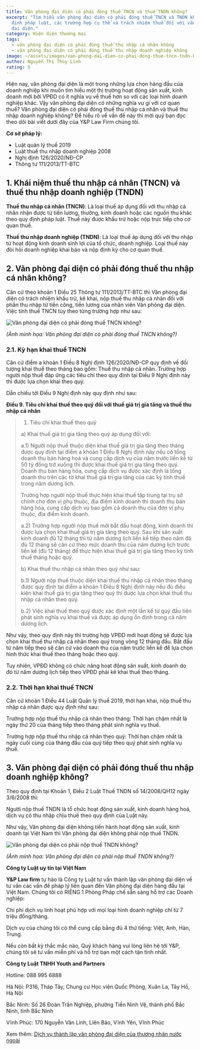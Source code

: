 ```yaml
---
title: Văn phòng đại diện có phải đóng thuế TNCN và thuế TNDN không?
excerpt: "Tìm hiểu văn phòng đại diện có phải đóng thuế TNCN và TNDN không: quy
  định pháp luật, các trường hợp cụ thể và trách nhiệm thuế đối với văn phòng
  đại diện."
category: Hiện diện thương mại
tags:
  - văn phòng đại diện có phải đóng thuế thu nhập cá nhân không
  - văn phòng đại diện có phải đóng thuế thu nhập doanh nghiệp không
image: ~/assets/images/van-phong-dai-dien-co-phai-dong-thue-tncn-tndn-khong.png
author: Nguyễn Thị Thùy Linh
rating: 5
---
```

Hiện nay, văn phòng đại diện là một trong những lựa chọn hàng đầu của doanh nghiệp khi muốn tìm hiểu một thị trường hoạt động sản xuất, kinh doanh mới bởi VPĐD có ít nghĩa vụ về thuế hơn so với các loại hình doanh nghiệp khác. Vậy văn phòng đại diện có những nghĩa vụ gì với cơ quan thuế? Văn phòng đại diện có phải đóng thuế thu nhập cá nhân và thuế thu nhập doanh nghiệp không? Để hiểu rõ về vấn đề này thì mời quý bạn đọc theo dõi bài viết dưới đây của Y&P Law Firm chúng tôi.

**Cơ sở pháp lý:**

* Luật quản lý thuế 2019
* Luật thuế thu nhập doanh nghiệp 2008
* Nghị định 126/2020/NĐ-CP
* Thông tư 111/2013/TT-BTC

## 1. Khái niệm thuế thu nhập cá nhân (TNCN) và thuế thu nhập doanh nghiệp (TNDN)

**Thuế thu nhập cá nhân (TNCN)**: Là loại thuế áp dụng đối với thu nhập cá nhân nhận được từ tiền lương, thưởng, kinh doanh hoặc các nguồn thu khác theo quy định pháp luật. Thuế này được khấu trừ hoặc nộp trực tiếp cho cơ quan thuế.

**Thuế thu nhập doanh nghiệp (TNDN)**: Là loại thuế áp dụng đối với thu nhập từ hoạt động kinh doanh sinh lợi của tổ chức, doanh nghiệp. Loại thuế này đòi hỏi doanh nghiệp khai báo và nộp định kỳ cho cơ quan thuế.

## 2. Văn phòng đại diện có phải đóng thuế thu nhập cá nhân không?

Căn cứ theo khoản 1 Điều 25 Thông tư 111/2013/TT-BTC thì Văn phòng đại diện có trách nhiệm khấu trừ, kê khai, nộp thuế thu nhập cá nhân đối với phần thu nhập từ tiền công, tiền lương của nhân viên Văn phòng đại diện. Việc tính thuế TNCN tùy theo từng trường hợp như sau:

![Văn phòng đại diện có phải đóng thuế TNCN không?](~/assets/images/van-phong-dai-dien-co-phai-dong-thue-tncn-khong.jpg "Văn phòng đại diện có phải đóng thuế TNCN không?")

*(Ảnh minh họa: Văn phòng đại diện có phải đóng thuế TNCN không?)*

### 2.1. Kỳ hạn khai thuế TNCN

Căn cứ điểm a khoản 1 Điều 8 Nghị định 126/2020/NĐ-CP quy định về đối tượng khai thuế theo tháng bao gồm: Thuế thu nhập cá nhân. Trường hợp người nộp thuế đáp ứng các tiêu chí theo quy định tại Điều 9 Nghị định này thì được lựa chọn khai theo quý.

Dẫn chiếu tới Điều 9 Nghị định này quy định như sau:

**Điều 9. Tiêu chí khai thuế theo quý đối với thuế giá trị gia tăng và thuế thu nhập cá nhân**

> 1. Tiêu chí khai thuế theo quý
>
> a) Khai thuế giá trị gia tăng theo quý áp dụng đối với:
>
> a.1) Người nộp thuế thuộc diện khai thuế giá trị gia tăng theo tháng được quy định tại điểm a khoản 1 Điều 8 Nghị định này nếu có tổng doanh thu bán hàng hoá và cung cấp dịch vụ của năm trước liền kề từ 50 tỷ đồng trở xuống thì được khai thuế giá trị gia tăng theo quý. Doanh thu bán hàng hóa, cung cấp dịch vụ được xác định là tổng doanh thu trên các tờ khai thuế giá trị gia tăng của các kỳ tính thuế trong năm dương lịch.
>
> Trường hợp người nộp thuế thực hiện khai thuế tập trung tại trụ sở chính cho đơn vị phụ thuộc, địa điểm kinh doanh thì doanh thu bán hàng hóa, cung cấp dịch vụ bao gồm cả doanh thu của đơn vị phụ thuộc, địa điểm kinh doanh.
>
> a.2) Trường hợp người nộp thuế mới bắt đầu hoạt động, kinh doanh thì được lựa chọn khai thuế giá trị gia tăng theo quý. Sau khi sản xuất kinh doanh đủ 12 tháng thì từ năm dương lịch liền kề tiếp theo năm đã đủ 12 tháng sẽ căn cứ theo mức doanh thu của năm dương lịch trước liền kề (đủ 12 tháng) để thực hiện khai thuế giá trị gia tăng theo kỳ tính thuế tháng hoặc quý.
>
> b) Khai thuế thu nhập cá nhân theo quý như sau:
>
> b.1) Người nộp thuế thuộc diện khai thuế thu nhập cá nhân theo tháng được quy định tại điểm a khoản 1 Điều 8 Nghị định này nếu đủ điều kiện khai thuế giá trị gia tăng theo quý thì được lựa chọn khai thuế thu nhập cá nhân theo quý.
>
> b.2) Việc khai thuế theo quý được xác định một lần kể từ quý đầu tiên phát sinh nghĩa vụ khai thuế và được áp dụng ổn định trong cả năm dương lịch.

Như vậy, theo quy định này thì trường hợp VPĐD mới hoạt động sẽ được lựa chọn khai thuế thu nhập cá nhân theo quý trong vòng 12 tháng đầu. Bắt đầu từ năm tiếp theo sẽ căn cứ vào doanh thu của năm trước liền kề để lựa chọn hình thức khai thuế theo tháng hoặc theo quý.

Tuy nhiên, VPĐD không có chức năng hoạt động sản xuất, kinh doanh do đó từ năm dương lịch tiếp theo VPĐD phải kê khai thuế theo tháng.

### 2.2. Thời hạn khai thuế TNCN

Căn cứ khoản 1 Điều 44 Luật Quản lý thuế 2019, thời hạn khai, nộp thuế thu nhập cá nhân được quy định như sau:

Trường hợp nộp thuế thu nhập cá nhân theo tháng: Thời hạn chậm nhất là ngày thứ 20 của tháng tiếp theo tháng phát sinh nghĩa vụ thuế.

Trường hợp nộp thuế thu nhập cá nhân theo quý: Thời hạn chậm nhất là ngày cuối cùng của tháng đầu của quý tiếp theo quý phát sinh nghĩa vụ thuế.

## 3. Văn phòng đại diện có phải đóng thuế thu nhập doanh nghiệp không?

Theo quy định tại Khoản 1, Điều 2 Luật Thuế TNDN số 14/2008/QH12 ngày 3/6/2008 thì:

Người nộp thuế TNDN là tổ chức hoạt động sản xuất, kinh doanh hàng hoá, dịch vụ có thu nhập chịu thuế theo quy định của Luật này.

Như vậy, Văn phòng đại diện không tiến hành hoạt động sản xuất, kinh doanh tại Việt Nam thì Văn phòng đại diện không phải nộp thuế TNDN.

![Văn phòng đại diện có phải nộp thuế TNDN không?](~/assets/images/van-phong-dai-dien-phai-nop-thue-tndn-khong.jpg "Văn phòng đại diện có phải nộp thuế TNDN không?")

*(Ảnh minh họa: Văn phòng đại diện có phải nộp thuế TNDN không?)*

**Công ty Luật uy tín tại Việt Nam**

**Y&P Law firm** tự hào là Công ty Luật tư vấn thành lập văn phòng đại diện về tư vấn các vấn đề pháp lý liên quan đến Văn phòng đại diện hàng đầu tại Việt Nam. Chúng tôi có RIÊNG 1 Phòng Pháp chế sẵn sàng hỗ trợ các Doanh nghiệp:

Chi phí dịch vụ linh hoạt phù hợp với mọi loại hình doanh nghiệp chỉ từ 7 triệu đồng/tháng.

Dịch vụ của chúng tôi có thể cung cấp bằng đủ 4 thứ tiếng: Việt, Anh, Hàn, Trung.

Nếu còn bất kỳ thắc mắc nào, Quý khách hàng vui lòng liên hệ tới Y&P, chúng tôi sẽ tư vấn miễn phí và hỗ trợ bạn một cách tận tình nhất.

**Công ty Luật TNHH Youth and Partners**

Hotline: 088 995 6888

Hà Nội: P316, Tháp Tây, Chung cư Học viện Quốc Phòng, Xuân La, Tây Hồ, Hà Nội

Bắc Ninh: Số 26 Đoàn Trần Nghiệp, phường Tiền Ninh Vệ, thành phố Bắc Ninh, tỉnh Bắc Ninh

Vĩnh Phúc: 170 Nguyễn Văn Linh, Liên Bảo, Vĩnh Yên, Vĩnh Phúc

Xem thêm: [Dịch vụ thành lập văn phòng đại diện của thương nhân nước ngoài](https://yplawfirm.vn/dau-tu-nuoc-ngoai/dich-vu-thanh-lap-van-phong-dai-dien-cua-thuong-nhan-nuoc-ngoai)

[
](https://yplawfirm.vn/dau-tu-nuoc-ngoai/dich-vu-thanh-lap-van-phong-dai-dien-cua-thuong-nhan-nuoc-ngoai)
